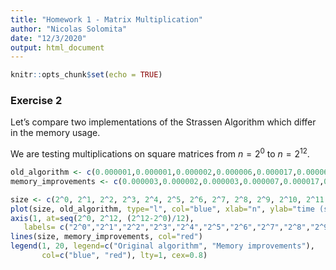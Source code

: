 ```yaml
---
title: "Homework 1 - Matrix Multiplication"
author: "Nicolas Solomita"
date: "12/3/2020"
output: html_document
---
```


```r
knitr::opts_chunk$set(echo = TRUE)
```
### Exercise 2
Let's compare two implementations of the Strassen Algorithm which differ in the memory usage. 

We are testing multiplications on square matrices from $n=2^0$ to $n=2^{12}$.

```r

old_algorithm <- c(0.000001,0.000001,0.000002,0.000006,0.000017,0.000066,0.000414,0.002159,0.019962,0.105758,0.710444,5.308931,37.202009)
memory_improvements <- c(0.000003,0.000002,0.000003,0.000007,0.000017,0.000088,0.000327,0.001693,0.013034,0.085014,0.555193,3.966877,28.545225)

size <- c(2^0, 2^1, 2^2, 2^3, 2^4, 2^5, 2^6, 2^7, 2^8, 2^9, 2^10, 2^11, 2^12)
plot(size, old_algorithm, type="l", col="blue", xlab="n", ylab="time (s)", xaxt = "n")
axis(1, at=seq(2^0, 2^12, (2^12-2^0)/12), 
   labels= c("2^0","2^1","2^2","2^3","2^4","2^5","2^6","2^7","2^8","2^9","2^10","2^11","2^12"))
lines(size, memory_improvements, col="red")
legend(1, 20, legend=c("Original algorithm", "Memory improvements"),
       col=c("blue", "red"), lty=1, cex=0.8)
```